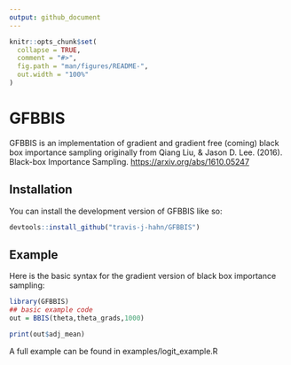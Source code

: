 ```yaml
---
output: github_document
---
```


<!-- README.md is generated from README.Rmd. Please edit that file -->

```r
knitr::opts_chunk$set(
  collapse = TRUE,
  comment = "#>",
  fig.path = "man/figures/README-",
  out.width = "100%"
)
```

# GFBBIS

<!-- badges: start -->

<!-- badges: end -->

GFBBIS is an implementation of gradient and gradient free (coming) black box importance sampling originally from Qiang Liu, & Jason D. Lee. (2016). Black-box Importance Sampling. <https://arxiv.org/abs/1610.05247>

## Installation

You can install the development version of GFBBIS like so:

``` r
devtools::install_github("travis-j-hahn/GFBBIS")
```

## Example

Here is the basic syntax for the gradient version of black box importance sampling:

```r
library(GFBBIS)
## basic example code
out = BBIS(theta,theta_grads,1000)

print(out$adj_mean)
```

A full example can be found in examples/logit_example.R
